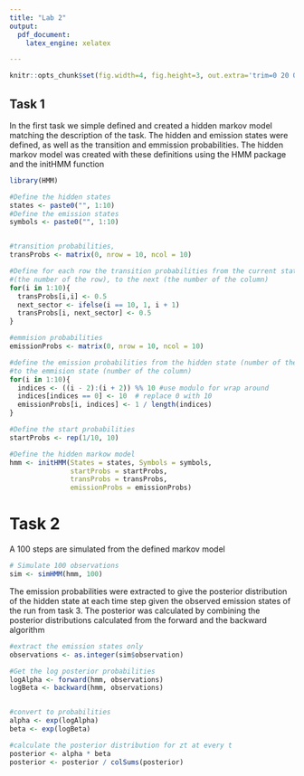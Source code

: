 ```yaml
---
title: "Lab 2"
output:
  pdf_document:
    latex_engine: xelatex

---
```

```r
knitr::opts_chunk$set(fig.width=4, fig.height=3, out.extra='trim=0 20 0 50,clip')
```

## Task 1

In the first task we simple defined and created a hidden markov  model matching the description of the task.
The hidden and emission states were defined, as well as the transition and emmission probabilities. 
The hidden markov model was created with these definitions using the HMM package and the initHMM function

```r
library(HMM)

#Define the hidden states
states <- paste0("", 1:10)  
#Define the emission states
symbols <- paste0("", 1:10)


#transition probabilities, 
transProbs <- matrix(0, nrow = 10, ncol = 10)

#Define for each row the transition probabilities from the current state 
#(the number of the row), to the next (the number of the column)
for(i in 1:10){
  transProbs[i,i] <- 0.5
  next_sector <- ifelse(i == 10, 1, i + 1)
  transProbs[i, next_sector] <- 0.5 
}

#emmision probabilities
emissionProbs <- matrix(0, nrow = 10, ncol = 10)

#define the emission probabilities from the hidden state (number of the row), 
#to the emmision state (number of the column)
for(i in 1:10){
  indices <- ((i - 2):(i + 2)) %% 10 #use modulo for wrap around
  indices[indices == 0] <- 10  # replace 0 with 10
  emissionProbs[i, indices] <- 1 / length(indices)
}

#Define the start probabilities
startProbs <- rep(1/10, 10)

#Define the hidden markow model
hmm <- initHMM(States = states, Symbols = symbols,
               startProbs = startProbs,
               transProbs = transProbs,
               emissionProbs = emissionProbs)
```


# Task 2

A 100 steps are simulated from the defined markov model

```r


# Simulate 100 observations
sim <- simHMM(hmm, 100)

```


The emission probabilities were extracted to give the posterior distribution of the hidden state at each time step given the observed emission states of the run from task 3. The posterior was calculated by combining the posterior distributions calculated from the forward and the backward algorithm
```r

#extract the emission states only
observations <- as.integer(sim$observation)

#Get the log posterior probabilities
logAlpha <- forward(hmm, observations)
logBeta <- backward(hmm, observations)


#convert to probabilities
alpha <- exp(logAlpha)
beta <- exp(logBeta)

#calculate the posterior distribution for zt at every t
posterior <- alpha * beta
posterior <- posterior / colSums(posterior)



```
